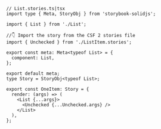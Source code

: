 ```tsx
// List.stories.ts|tsx
import type { Meta, StoryObj } from 'storybook-solidjs';

import { List } from './List';

//👇 Import the story from the CSF 2 stories file
import { Unchecked } from './ListItem.stories';

export const meta: Meta<typeof List> = {
  component: List,
};

export default meta;
type Story = StoryObj<typeof List>;

export const OneItem: Story = {
  render: (args) => (
    <List {...args}>
      <Unchecked {...Unchecked.args} />
    </List>
  ),
};
```
